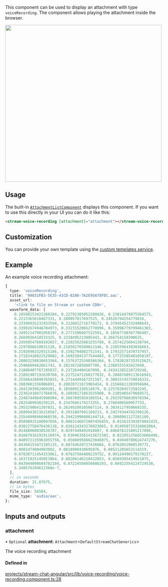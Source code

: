 
This component can be used to display an attachment with type `voiceRecording`. The component allows playing the attachment inside the browser.

<img src={VoiceRecordingScreenshot} width="500" />

## Usage

The built-in [`AttachmentListComponent`](../../components/AttachmentListComponent) displays this component. If you want to use this directly in your UI you can do it like this:

```html
<stream-voice-recording [attachment]="attachment"></stream-voice-recording>
```

## Customization

You can provide your own template using the [custom templates service](../services/CustomTemplatesService.mdx/#voicerecordingattachmenttemplate).

## Example

An example voice recording attachment:

```typescript
{
  type: 'voiceRecording',
  title: '99831FB3-5E35-41CD-8286-7A2E95A78FDC.aac',
  asset_url:
    '<link to file on Stream or custom CDN>',
  waveform_data: [
    0.18580253422260284, 0.22792305052280426, 0.23014479875564575,
    0.2215365618467331, 0.280057817697525, 0.24526794254779816,
    0.23399925231933594, 0.3128012716770172, 0.37945452332496643,
    0.33992674946784973, 0.33231520652770996, 0.35996779799461365,
    0.24952147901058197, 0.2771506607532501, 0.18567748367786407,
    0.2669936418533325, 0.2318495213985443, 0.266754150390625,
    0.24599547684192657, 0.22025825083255768, 0.2574225664138794,
    0.2297886610031128, 0.21858176589012146, 0.22855964303016663,
    0.21926963329315186, 0.1592704802751541, 0.17932571470737457,
    0.17183426022529602, 0.16925041377544403, 0.17725585401058197,
    0.20863258838653564, 0.15763725340366364, 0.17838287353515625,
    0.2596689462661743, 0.2821672856807709, 0.2308555543422699,
    0.21800407767295837, 0.237264484167099, 0.24341285228729248,
    0.21091987192630768, 0.22752471268177032, 0.28887689113616943,
    0.25566428899765015, 0.2714449167251587, 0.30015745759010315,
    0.2883681356906891, 0.28020721673965454, 0.21566811203956604,
    0.2041303962469101, 0.1856091320514679, 0.22570304572582245,
    0.22362418472766876, 0.18938171863555908, 0.2105405479669571,
    0.22487449645996094, 0.2667095959186554, 0.29159706830978394,
    0.2825489938259125, 0.2347666174173355, 0.2768406569957733,
    0.2953290641307831, 0.26249200105667114, 0.3034127950668335,
    0.26899436116218567, 0.2931807041168213, 0.24274344742298126,
    0.23544998466968536, 0.29423996806144714, 0.2060961127281189,
    0.05098915100097656, 0.0063146972097456455, 0.015633393079042435,
    0.03022758476436138, 0.026124343276023865, 0.014958725310862064,
    0.01488060038536787, 0.0297449491918087, 0.046876221895217896,
    0.016678161919116974, 0.030463561415672302, 0.022851256653666496,
    0.040972135961055756, 0.050609588623046875, 0.04940780624747276,
    0.04304153472185135, 0.08744628727436066, 0.0762052908539772,
    0.0801474004983902, 0.0818980410695076, 0.08521285653114319,
    0.07830711454153061, 0.07637504488229752, 0.09124496579170227,
    0.16371025145053864, 0.08206146210432053, 0.0569305419921875,
    0.043944090604782104, 0.07224594056606293, 0.06922554224729538,
    5.340576194612368e-7,
  ],
  // in seconds
  duration: 21.07675,
  // in bytes
  file_size: 56504,
  mime_type: 'audio/aac',
};
```

[//]: # "Start of generated content"

## Inputs and outputs

### attachment

• `Optional` **attachment**: `Attachment`\<`DefaultStreamChatGenerics`\>

The voice recording attachment

#### Defined in

[projects/stream-chat-angular/src/lib/voice-recording/voice-recording.component.ts:28](https://github.com/GetStream/stream-chat-angular/blob/371f8714b7a48e345df562faf85df852a08677b3/projects/stream-chat-angular/src/lib/voice-recording/voice-recording.component.ts#L28)

[//]: # "End of generated content"
